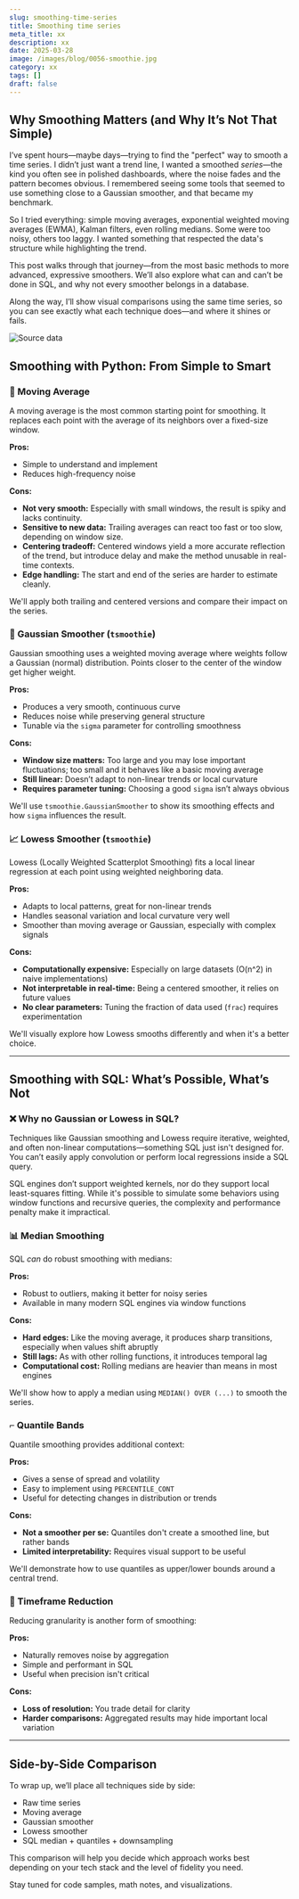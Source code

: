 ```yaml
---
slug: smoothing-time-series
title: Smoothing time series
meta_title: xx
description: xx
date: 2025-03-28
image: /images/blog/0056-smoothie.jpg
category: xx
tags: []
draft: false
---
```


<script type="module" src="/js/posts/0056-smoothing.js"></script>

## Why Smoothing Matters (and Why It’s Not That Simple)

I’ve spent hours—maybe days—trying to find the "perfect" way to smooth a time series. I didn’t just want a trend line, I wanted a smoothed *series*—the kind you often see in polished dashboards, where the noise fades and the pattern becomes obvious. I remembered seeing some tools that seemed to use something close to a Gaussian smoother, and that became my benchmark.

So I tried everything: simple moving averages, exponential weighted moving averages (EWMA), Kalman filters, even rolling medians. Some were too noisy, others too laggy. I wanted something that respected the data's structure while highlighting the trend.

This post walks through that journey—from the most basic methods to more advanced, expressive smoothers. We’ll also explore what can and can’t be done in SQL, and why not every smoother belongs in a database.

Along the way, I’ll show visual comparisons using the same time series, so you can see exactly what each technique does—and where it shines or fails.

![Source data](../../images/posts/2025/0056-source-data.jpg)

<canvas id="plot_source" style="width:100%;height:300px;"></canvas>

## Smoothing with Python: From Simple to Smart

### 🔁 Moving Average
A moving average is the most common starting point for smoothing. It replaces each point with the average of its neighbors over a fixed-size window.

**Pros:**
- Simple to understand and implement
- Reduces high-frequency noise

**Cons:**
- **Not very smooth:** Especially with small windows, the result is spiky and lacks continuity.
- **Sensitive to new data:** Trailing averages can react too fast or too slow, depending on window size.
- **Centering tradeoff:** Centered windows yield a more accurate reflection of the trend, but introduce delay and make the method unusable in real-time contexts.
- **Edge handling:** The start and end of the series are harder to estimate cleanly.

We'll apply both trailing and centered versions and compare their impact on the series.

### 🎯 Gaussian Smoother (`tsmoothie`)
Gaussian smoothing uses a weighted moving average where weights follow a Gaussian (normal) distribution. Points closer to the center of the window get higher weight.

**Pros:**
- Produces a very smooth, continuous curve
- Reduces noise while preserving general structure
- Tunable via the `sigma` parameter for controlling smoothness

**Cons:**
- **Window size matters:** Too large and you may lose important fluctuations; too small and it behaves like a basic moving average
- **Still linear:** Doesn’t adapt to non-linear trends or local curvature
- **Requires parameter tuning:** Choosing a good `sigma` isn’t always obvious

We'll use `tsmoothie.GaussianSmoother` to show its smoothing effects and how `sigma` influences the result.

<canvas id="plot_gaussian" style="width:100%;height:300px;"></canvas>

### 📈 Lowess Smoother (`tsmoothie`)
Lowess (Locally Weighted Scatterplot Smoothing) fits a local linear regression at each point using weighted neighboring data.

**Pros:**
- Adapts to local patterns, great for non-linear trends
- Handles seasonal variation and local curvature very well
- Smoother than moving average or Gaussian, especially with complex signals

**Cons:**
- **Computationally expensive:** Especially on large datasets (O(n^2) in naive implementations)
- **Not interpretable in real-time:** Being a centered smoother, it relies on future values
- **No clear parameters:** Tuning the fraction of data used (`frac`) requires experimentation

We'll visually explore how Lowess smooths differently and when it's a better choice.

<canvas id="plot_lowess" style="width:100%;height:300px;"></canvas>

---

## Smoothing with SQL: What’s Possible, What’s Not

### ❌ Why no Gaussian or Lowess in SQL?
Techniques like Gaussian smoothing and Lowess require iterative, weighted, and often non-linear computations—something SQL just isn't designed for. You can’t easily apply convolution or perform local regressions inside a SQL query.

SQL engines don’t support weighted kernels, nor do they support local least-squares fitting. While it's possible to simulate some behaviors using window functions and recursive queries, the complexity and performance penalty make it impractical.

### 📊 Median Smoothing
SQL *can* do robust smoothing with medians:

**Pros:**
- Robust to outliers, making it better for noisy series
- Available in many modern SQL engines via window functions

**Cons:**
- **Hard edges:** Like the moving average, it produces sharp transitions, especially when values shift abruptly
- **Still lags:** As with other rolling functions, it introduces temporal lag
- **Computational cost:** Rolling medians are heavier than means in most engines

We'll show how to apply a median using `MEDIAN() OVER (...)` to smooth the series.

### ⌐ Quantile Bands
Quantile smoothing provides additional context:

**Pros:**
- Gives a sense of spread and volatility
- Easy to implement using `PERCENTILE_CONT`
- Useful for detecting changes in distribution or trends

**Cons:**
- **Not a smoother per se:** Quantiles don't create a smoothed line, but rather bands
- **Limited interpretability:** Requires visual support to be useful

We'll demonstrate how to use quantiles as upper/lower bounds around a central trend.

<canvas id="plot_sql" style="width:100%;height:300px;"></canvas>

### 📆 Timeframe Reduction
Reducing granularity is another form of smoothing:

**Pros:**
- Naturally removes noise by aggregation
- Simple and performant in SQL
- Useful when precision isn't critical

**Cons:**
- **Loss of resolution:** You trade detail for clarity
- **Harder comparisons:** Aggregated results may hide important local variation

---

## Side-by-Side Comparison

To wrap up, we’ll place all techniques side by side:

<canvas id="plot_all" style="width:100%;height:300px;"></canvas>

- Raw time series
- Moving average
- Gaussian smoother
- Lowess smoother
- SQL median + quantiles + downsampling

This comparison will help you decide which approach works best depending on your tech stack and the level of fidelity you need.

Stay tuned for code samples, math notes, and visualizations.

